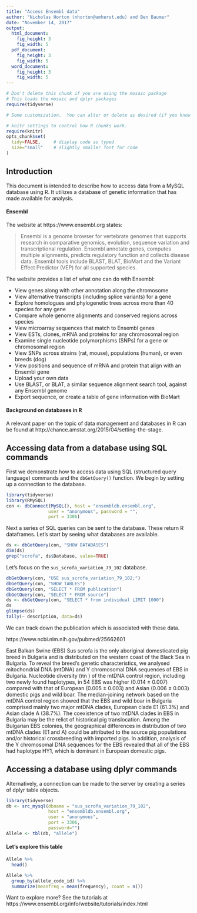 ```yaml
---
title: "Access Ensembl data"
author: "Nicholas Horton (nhorton@amherst.edu) and Ben Baumer"
date: "November 14, 2017"
output: 
  html_document:
    fig_height: 3
    fig_width: 5
  pdf_document:
    fig_height: 3
    fig_width: 5
  word_document:
    fig_height: 3
    fig_width: 5
---
```



```r
# Don't delete this chunk if you are using the mosaic package
# This loads the mosaic and dplyr packages
require(tidyverse)
```

```r
# Some customization.  You can alter or delete as desired (if you know what you are doing).

# knitr settings to control how R chunks work.
require(knitr)
opts_chunk$set(
  tidy=FALSE,     # display code as typed
  size="small"    # slightly smaller font for code
)
```

## Introduction

This document is intended to describe how to access data from a MySQL database using R.  It utilizes a database of genetic information that has made available for analysis.


#### Ensembl

The website at https://www.ensembl.org states:

> Ensembl is a genome browser for vertebrate genomes that supports research in comparative genomics, evolution, sequence variation and transcriptional regulation. Ensembl annotate genes, computes multiple alignments, predicts regulatory function and collects disease data. Ensembl tools include BLAST, BLAT, BioMart and the Variant Effect Predictor (VEP) for all supported species.

The website provides a list of what one can do with Ensembl:

- View genes along with other annotation along the chromosome
- View alternative transcripts (including splice variants) for a gene
- Explore homologues and phylogenetic trees across more than 40 species for any gene
- Compare whole genome alignments and conserved regions across species
- View microarray sequences that match to Ensembl genes
- View ESTs, clones, mRNA and proteins for any chromosomal region
- Examine single nucleotide polymorphisms (SNPs) for a gene or chromosomal region
- View SNPs across strains (rat, mouse), populations (human), or even breeds (dog)
- View positions and sequence of mRNA and protein that align with an Ensembl gene
- Upload your own data
- Use BLAST, or BLAT, a similar sequence alignment search tool, against any Ensembl
genome
- Export sequence, or create a table of gene information with BioMart

#### Background on databases in R

A relevant paper on the topic of data management and databases in R can be found at http://chance.amstat.org/2015/04/setting-the-stage.


## Accessing data from a database using SQL commands

First we demonstrate how to access data using SQL (structured query language) commands and the `dbGetQuery()` function.  We begin by setting up a connection to the database.

```r
library(tidyverse)
library(RMySQL)
con <- dbConnect(MySQL(), host = "ensembldb.ensembl.org",
                user = "anonymous", password = "", 
                port = 3306)
```

Next a series of SQL queries can be sent to the database.  These return R dataframes.  Let's start by seeing what databases are available.

```r
ds <- dbGetQuery(con, "SHOW DATABASES")
dim(ds)
grep("scrofa", ds$Database, value=TRUE)
```

Let's focus on the `sus_scrofa_variation_79_102` database.  
```r
dbGetQuery(con, "USE sus_scrofa_variation_79_102;")
dbGetQuery(con, "SHOW TABLES")
dbGetQuery(con, "SELECT * FROM publication")
dbGetQuery(con, "SELECT * FROM source")
ds <- dbGetQuery(con, "SELECT * from individual LIMIT 1000")
ds
glimpse(ds)
tally(~ description, data=ds)
```

We can track down the publication which is associated with these data.

https://www.ncbi.nlm.nih.gov/pubmed/25662601

East Balkan Swine (EBS) Sus scrofa is the only aboriginal domesticated pig breed in Bulgaria and is distributed on the western coast of the Black Sea in Bulgaria. To reveal the breed's genetic characteristics, we analysed mitochondrial DNA (mtDNA) and Y chromosomal DNA sequences of EBS in Bulgaria. Nucleotide diversity (πn ) of the mtDNA control region, including two newly found haplotypes, in 54 EBS was higher (0.014 ± 0.007) compared with that of European (0.005 ± 0.003) and Asian (0.006 ± 0.003) domestic pigs and wild boar. The median-joining network based on the mtDNA control region showed that the EBS and wild boar in Bulgaria comprised mainly two major mtDNA clades, European clade E1 (61.3%) and Asian clade A (38.7%). The coexistence of two mtDNA clades in EBS in Bulgaria may be the relict of historical pig translocation. Among the Bulgarian EBS colonies, the geographical differences in distribution of two mtDNA clades (E1 and A) could be attributed to the source pig populations and/or historical crossbreeding with imported pigs. In addition, analysis of the Y chromosomal DNA sequences for the EBS revealed that all of the EBS had haplotype HY1, which is dominant in European domestic pigs.

## Accessing a database using dplyr commands

Alternatively, a connection can be made to the server by creating a series of dplyr table objects.  

```r
library(tidyverse)      
db <- src_mysql(dbname = "sus_scrofa_variation_79_102", 
                host = "ensembldb.ensembl.org", 
                user = "anonymous",
                port = 3306,
                password="")
Allele <- tbl(db, "allele")
```

#### Let's explore this table

```r
Allele %>% 
  head()
```

```r
Allele %>%
  group_by(allele_code_id) %>%
  summarize(meanfreq = mean(frequency), count = n())
```

Want to explore more?  See the tutorials at https://www.ensembl.org/info/website/tutorials/index.html

